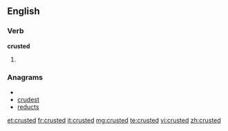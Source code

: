 ==English==

===Verb===
'''crusted'''

# {{past of|[[crust]]}}

===Anagrams===
* {{alphagram|cderstu}}
* [[crudest#English|crudest]]
* [[reducts#English|reducts]]

[[et:crusted]]
[[fr:crusted]]
[[it:crusted]]
[[mg:crusted]]
[[te:crusted]]
[[vi:crusted]]
[[zh:crusted]]